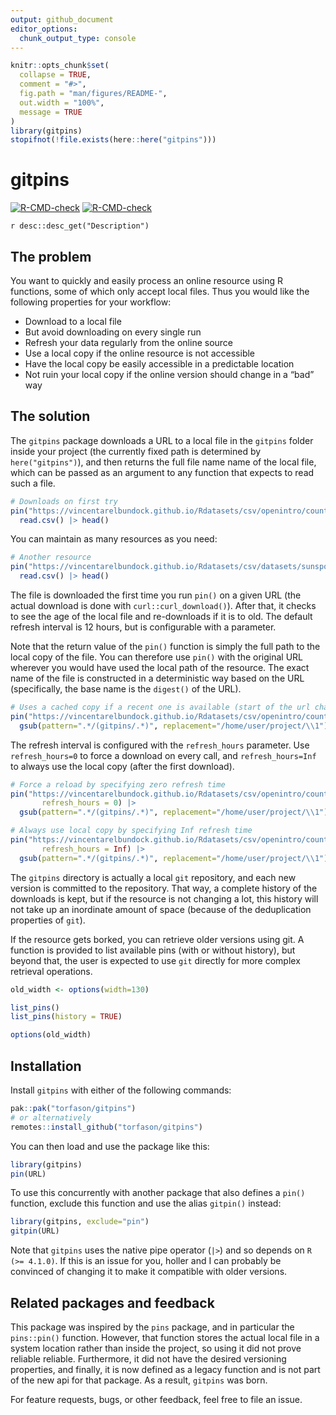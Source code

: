 ```yaml
---
output: github_document
editor_options: 
  chunk_output_type: console
---
```


<!-- README.md is generated from README.Rmd. Please edit that file -->

```r
knitr::opts_chunk$set(
  collapse = TRUE,
  comment = "#>",
  fig.path = "man/figures/README-",
  out.width = "100%",
  message = TRUE
)
library(gitpins)
stopifnot(!file.exists(here::here("gitpins")))
```

# gitpins

<!-- badges: start -->
[![R-CMD-check](https://github.com/torfason/gitpins/workflows/R-CMD-check/badge.svg)](https://github.com/torfason/gitpins/actions)
[![R-CMD-check](https://github.com/torfason/gitpins/actions/workflows/R-CMD-check.yaml/badge.svg)](https://github.com/torfason/gitpins/actions/workflows/R-CMD-check.yaml)
<!-- badges: end -->

`r desc::desc_get("Description")`

## The problem

You want to quickly and easily process an online resource using R functions,
some of which only accept local files. Thus you would like the following
properties for your workflow:

* Download to a local file
* But avoid downloading on every single run
* Refresh your data regularly from the online source
* Use a local copy if the online resource is not accessible
* Have the local copy be easily accessible in a predictable location
* Not ruin your local copy if the online version should change in a "bad" way

## The solution

The `gitpins` package downloads a URL to a local file in the `gitpins` folder
inside your project (the currently fixed path is determined by
`here("gitpins")`), and then returns the full file name name of the local file,
which can be passed as an argument to any function that expects to read such a
file.

```r
# Downloads on first try
pin("https://vincentarelbundock.github.io/Rdatasets/csv/openintro/country_iso.csv") |> 
  read.csv() |> head()
```

You can maintain as many resources as you need:

```r
# Another resource
pin("https://vincentarelbundock.github.io/Rdatasets/csv/datasets/sunspot.month.csv") |> 
  read.csv() |> head()
```

The file is downloaded the first time you run `pin()` on a given URL (the
actual download is done with `curl::curl_download()`). After that, it checks to
see the age of the local file and re-downloads if it is to old. The default
refresh interval is 12 hours, but is configurable with a parameter.

Note that the return value of the `pin()` function is simply the full path to
the local copy of the file. You can therefore use `pin()` with the original
URL wherever you would have used the local path of the resource. The exact name
of the file is constructed in a deterministic way based on the URL
(specifically, the base name is the `digest()` of the URL).

```r
# Uses a cached copy if a recent one is available (start of the url changed for privacy)
pin("https://vincentarelbundock.github.io/Rdatasets/csv/openintro/country_iso.csv") |>
  gsub(pattern=".*/(gitpins/.*)", replacement="/home/user/project/\\1")
```

The refresh interval is configured with the `refresh_hours` parameter. Use
`refresh_hours=0` to force a download on every call, and `refresh_hours=Inf` to
always use the local copy (after the first download).

```r
# Force a reload by specifying zero refresh time
pin("https://vincentarelbundock.github.io/Rdatasets/csv/openintro/country_iso.csv",
       refresh_hours = 0) |>
  gsub(pattern=".*/(gitpins/.*)", replacement="/home/user/project/\\1")

# Always use local copy by specifying Inf refresh time
pin("https://vincentarelbundock.github.io/Rdatasets/csv/openintro/country_iso.csv",
       refresh_hours = Inf) |>
  gsub(pattern=".*/(gitpins/.*)", replacement="/home/user/project/\\1")
```

The `gitpins` directory is actually a local `git` repository, and each new
version is committed to the repository. That way, a complete history of the
downloads is kept, but if the resource is not changing a lot, this history will
not take up an inordinate amount of space (because of the deduplication
properties of `git`).

If the resource gets borked, you can retrieve older versions using git. A
function is provided to list available pins (with or without history), but
beyond that, the user is expected to use `git` directly for more complex
retrieval operations.

```r
old_width <- options(width=130)
```

```r
list_pins()
list_pins(history = TRUE)
```

```r
options(old_width)
```

## Installation

Install `gitpins` with either of the following commands:

``` r
pak::pak("torfason/gitpins")
# or alternatively
remotes::install_github("torfason/gitpins")
```

You can then load and use the package like this:

```r
library(gitpins)
pin(URL)
```

To use this concurrently with another package that also defines a `pin()`
function, exclude this function and use the alias `gitpin()` instead:

```r
library(gitpins, exclude="pin")
gitpin(URL)
```

Note that `gitpins` uses the native pipe operator (`|>`) and so depends on `R
(>= 4.1.0)`. If this is an issue for you, holler and I can probably be convinced
of changing it to make it compatible with older versions.

## Related packages and feedback

This package was inspired by the `pins` package, and in particular the
`pins::pin()` function. However, that function stores the actual local file in a
system location rather than inside the project, so using it did not prove
reliable reliable. Furthermore, it did not have the desired versioning
properties, and finally, it is now defined as a legacy function and is not part
of the new api for that package. As a result, `gitpins` was born.

For feature requests, bugs, or other feedback, feel free to file an issue.


